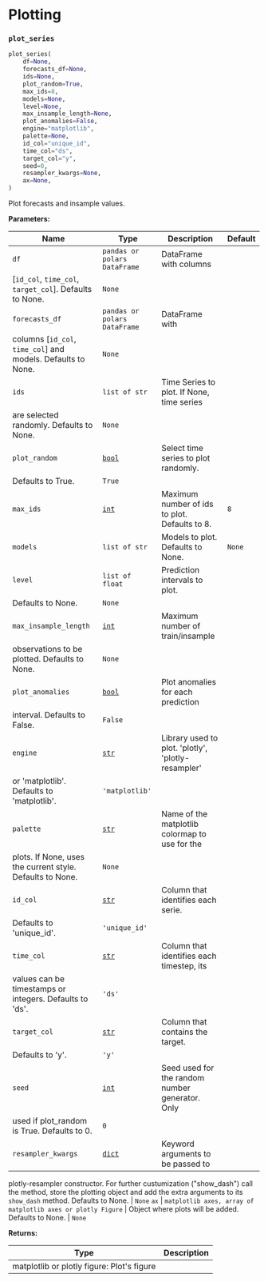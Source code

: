 # Plotting

### `plot_series`

```python
plot_series(
    df=None,
    forecasts_df=None,
    ids=None,
    plot_random=True,
    max_ids=8,
    models=None,
    level=None,
    max_insample_length=None,
    plot_anomalies=False,
    engine="matplotlib",
    palette=None,
    id_col="unique_id",
    time_col="ds",
    target_col="y",
    seed=0,
    resampler_kwargs=None,
    ax=None,
)
```

Plot forecasts and insample values.

**Parameters:**

Name | Type | Description | Default
---- | ---- | ----------- | -------
`df` | <code>pandas or polars DataFrame</code> | DataFrame with columns
\[`id_col`, `time_col`, `target_col`\]. Defaults to None. | <code>None</code>
`forecasts_df` | <code>pandas or polars DataFrame</code> | DataFrame with
columns \[`id_col`, `time_col`\] and models. Defaults to None. | <code>None</code>
`ids` | <code>list of str</code> | Time Series to plot. If None, time series
are selected randomly. Defaults to None. | <code>None</code>
`plot_random` | <code>[bool](#bool)</code> | Select time series to plot randomly.
Defaults to True. | <code>True</code>
`max_ids` | <code>[int](#int)</code> | Maximum number of ids to plot. Defaults to 8. | <code>8</code>
`models` | <code>list of str</code> | Models to plot. Defaults to None. | <code>None</code>
`level` | <code>list of float</code> | Prediction intervals to plot.
Defaults to None. | <code>None</code>
`max_insample_length` | <code>[int](#int)</code> | Maximum number of train/insample
observations to be plotted. Defaults to None. | <code>None</code>
`plot_anomalies` | <code>[bool](#bool)</code> | Plot anomalies for each prediction
interval. Defaults to False. | <code>False</code>
`engine` | <code>[str](#str)</code> | Library used to plot. 'plotly', 'plotly-resampler'
or 'matplotlib'. Defaults to 'matplotlib'. | <code>'matplotlib'</code>
`palette` | <code>[str](#str)</code> | Name of the matplotlib colormap to use for the
plots. If None, uses the current style. Defaults to None. | <code>None</code>
`id_col` | <code>[str](#str)</code> | Column that identifies each serie.
Defaults to 'unique_id'. | <code>'unique_id'</code>
`time_col` | <code>[str](#str)</code> | Column that identifies each timestep, its
values can be timestamps or integers. Defaults to 'ds'. | <code>'ds'</code>
`target_col` | <code>[str](#str)</code> | Column that contains the target.
Defaults to 'y'. | <code>'y'</code>
`seed` | <code>[int](#int)</code> | Seed used for the random number generator. Only
used if plot_random is True. Defaults to 0. | <code>0</code>
`resampler_kwargs` | <code>[dict](#dict)</code> | Keyword arguments to be passed to
plotly-resampler constructor. For further custumization ("show_dash")
call the method, store the plotting object and add the extra arguments
to its `show_dash` method. Defaults to None. | <code>None</code>
`ax` | <code>matplotlib axes, array of matplotlib axes or plotly Figure</code> |
Object where plots will be added. Defaults to None. | <code>None</code>

**Returns:**

Type | Description
---- | -----------
| matplotlib or plotly figure: Plot's figure



